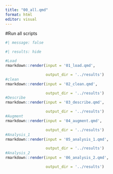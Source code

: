 ```yaml
---
title: "00_all.qmd"
format: html
editor: visual
---
```


#Run all scripts

```r
#| message: false

#| results: hide
```

```r
#Load
rmarkdown::render(input = '01_load.qmd',

                  output_dir = '../results')
#clean
rmarkdown::render(input = '02_clean.qmd',

                  output_dir = '../results')
#Describe
rmarkdown::render(input = '03_describe.qmd',

                  output_dir = '../results')
#Augment
rmarkdown::render(input = '04_augment.qmd',

                  output_dir = '../results')
#Analysis_1
rmarkdown::render(input = '05_analysis_1.qmd',

                  output_dir = '../results')
#Analysis_2
rmarkdown::render(input = '06_analysis_2.qmd',

                  output_dir = '../results')

```
